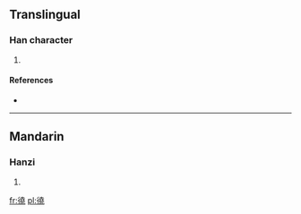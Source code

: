 {{also|僥}}
==Translingual==

===Han character===
{{Han char|rn=60|rad=彳|as=12|sn=15|four=|canj=竹人土土山 (HOGGU)|ids=⿰[[彳]][[堯]]}}

# {{defn|Han|sort=彳12}}

====References====
* {{Han ref|kx=0371.191|hdz=20841.131|uh=5FBA|ud=24506}}

----

==Mandarin==

===Hanzi===
{{cmn-hanzi|pin=[[jiǎo]] ([[jiao3]])|wg=chiao<sup>3</sup>}}

# {{defn|Mandarin|sort=彳12}}

[[fr:徺]]
[[pl:徺]]